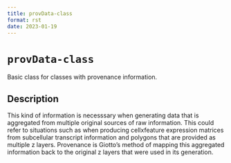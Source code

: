 ```yaml
--- 
title: provData-class 
format: rst 
date: 2023-01-19 
--- 
```

# `provData-class`

Basic class for classes with provenance information.


## Description

This kind of information is necesssary when generating data that is aggregated
 from multiple original sources of raw information. This could refer to situations
 such as when producing cellxfeature expression matrices from subcellular transcript
 information and polygons that are provided as multiple z layers. Provenance
 is Giotto's method of mapping this aggregated information back to the original
 z layers that were used in its generation.


